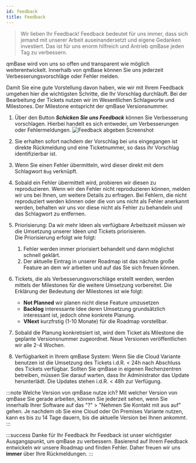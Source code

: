 ---
id: feedback
title: Feedback
---

> Wir lieben Ihr Feedback! Feedback bedeutet für uns immer, dass sich jemand mit unserer Arbeit auseinandersetzt und eigene Gedanken investiert.
> Das ist für uns enorm hilfreich und Antrieb qmBase jeden Tag zu verbessern.

qmBase wird von uns so offen und transparent wie möglich weiterentwickelt. Innerhalb von qmBase können Sie uns jederzeit Verbesserungsvorschläge oder Fehler melden.

Damit Sie eine gute Vorstellung davon haben, wie wir mit Ihrem Feedback umgehen hier die wichtigsten Schritte, die Ihr Vorschlag durchläuft.
Bei der Bearbeitung der Tickets nutzen wir im Wesentlichen Schlagworte und Milestones. Der Milestone entspricht der qmBase Versionsnummer.

1. Über den Button **_Schicken Sie uns Feedback_** können Sie Verbesserung vorschlagen. Hierbei handelt es sich entweder, um Verbesserungen oder Fehlermeldungen.
   ![Feedback abgeben Screenshot](https://caqadmin.blob.core.windows.net/public-screenshots/manual-screenshots/2023-01-12-sendFeedback.png)
2. Sie erhalten sofort nachdem der Vorschlag bei uns eingegangen ist direkte Rückmeldung und eine Ticketnummer, so dass ihr Vorschlag identifizierbar ist.
3. Wenn Sie einen Fehler übermitteln, wird dieser direkt mit dem Schlagwort <code>Bug</code> verknüpft.
4. Sobald ein Fehler übermittelt wird, probieren wir diesen zu reproduzieren.
   Wenn wir den Fehler nicht reproduzieren können, melden wir uns bei Ihnen, um weitere Details zu erfragen.
   Bei Fehlern, die nicht reproduziert werden können oder die von uns nicht als Fehler anerkannt werden, behalten wir uns vor diese nicht als Fehler zu behandeln und das Schlagwort zu entfernen.
5. Priorisierung: Da wir mehr Ideen als verfügbare Arbeitszeit müssen wir die Umsetzung unserer Ideen und Tickets priorisieren.  
   Die Priorisierung erfolgt wie folgt:
   1. Fehler werden immer priorisiert behandelt und dann möglichst schnell geklärt.
   2. Der aktuelle Eintrag in unserer Roadmap ist das nächste große Feature an dem wir arbeiten und auf das Sie sich freuen können.
6. Tickets, die als Verbesserungsvorschläge erstellt werden, werden mittels der Milestones für die weitere Umsetzung vorbereitet. Die Erklärung der Bedeutung der Milestones ist wie folgt:

   - **Not Planned** wir planen nicht diese Feature umzusetzen
   - **Backlog** interessante Idee deren Umsetzung grundsätzlich interessant ist, jedoch ohne konkrete Planung.
   - **VNext** kurzfrstig (1-10 Monate) für die Roadmap vorstellbar.

7. Sobald die Planung konkretisiert ist, wird dem Ticket als Milestone die geplante Versionsnummer zugeordnet. Neue Versionen veröffentlichen wir alle 2-4 Wochen.
8. Verfügbarkeit in Ihrem qmBase System: Wenn Sie die Cloud Variante benutzen ist die Umsetzung des Tickets i.d.R. < 24h nach Abschluss des Tickets verfügbar.
   Sollten Sie qmBase in eigenen Rechenzentren betreiben, müssen Sie darauf warten, dass Ihr Administrator das Update herunterlädt. Die Updates stehen i.d.R. < 48h zur Verfügung.

:::note Welche Version von qmBase nutze ich?
Mit welcher Version von qmBase Sie gerade arbeiten, können Sie jederzeit sehen, wenn Sie innerhalb Ihrer Software auf das "?" > "Nehmen Sie Kontakt mit aus auf" gehen.
Je nachdem ob Sie eine Cloud oder On Premises Variante nutzen, kann es bis zu 14 Tage dauern, bis die aktuelle Version bei Ihnen ankommt.
:::

:::success Danke für Ihr Feedback
Ihr Feedback ist unser wichtigster Ausgangspunkt, um qmBase zu verbessern. Basierend auf Ihrem Feedback entwickeln wir unsere Roadmap und finden Fehler. Daher freuen wir uns **immer** über Ihre Rückmeldungen.
:::
